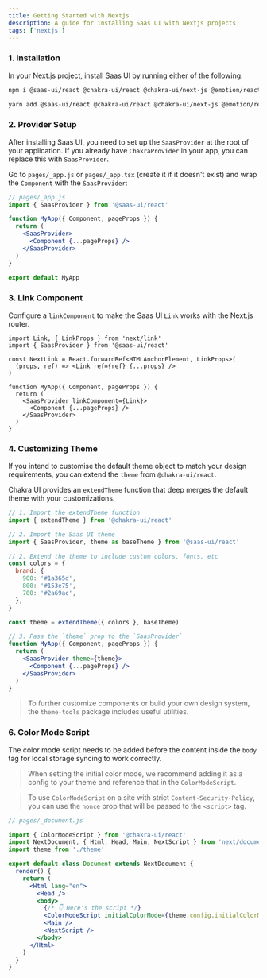 ```yaml
---
title: Getting Started with Nextjs
description: A guide for installing Saas UI with Nextjs projects
tags: ['nextjs']
---
```


### 1. Installation

In your Next.js project, install Saas UI by running either of the following:

```bash
npm i @saas-ui/react @chakra-ui/react @chakra-ui/next-js @emotion/react@^11 @emotion/styled@^11 framer-motion@^6
```

```bash
yarn add @saas-ui/react @chakra-ui/react @chakra-ui/next-js @emotion/react@^11 @emotion/styled@^11 framer-motion@^6
```

### 2. Provider Setup

After installing Saas UI, you need to set up the `SaasProvider` at the root
of your application. If you already have `ChakraProvider` in your app, you can replace this with `SaasProvider`.

Go to `pages/_app.js` or `pages/_app.tsx` (create it if it doesn't exist) and
wrap the `Component` with the `SaasProvider`:

```jsx live=false
// pages/_app.js
import { SaasProvider } from '@saas-ui/react'

function MyApp({ Component, pageProps }) {
  return (
    <SaasProvider>
      <Component {...pageProps} />
    </SaasProvider>
  )
}

export default MyApp
```

### 3. Link Component

Configure a `linkComponent` to make the Saas UI `Link` works with the Next.js router.

```tsx
import Link, { LinkProps } from 'next/link'
import { SaasProvider } from '@saas-ui/react'

const NextLink = React.forwardRef<HTMLAnchorElement, LinkProps>(
  (props, ref) => <Link ref={ref} {...props} />
)

function MyApp({ Component, pageProps }) {
  return (
    <SaasProvider linkComponent={Link}>
      <Component {...pageProps} />
    </SaasProvider>
  )
}
```

### 4. Customizing Theme

If you intend to customise the default theme object to match your design
requirements, you can extend the `theme` from `@chakra-ui/react`.

Chakra UI provides an `extendTheme` function that deep merges the default theme
with your customizations.

```jsx live=false
// 1. Import the extendTheme function
import { extendTheme } from '@chakra-ui/react'

// 2. Import the Saas UI theme
import { SaasProvider, theme as baseTheme } from '@saas-ui/react'

// 2. Extend the theme to include custom colors, fonts, etc
const colors = {
  brand: {
    900: '#1a365d',
    800: '#153e75',
    700: '#2a69ac',
  },
}

const theme = extendTheme({ colors }, baseTheme)

// 3. Pass the `theme` prop to the `SaasProvider`
function MyApp({ Component, pageProps }) {
  return (
    <SaasProvider theme={theme}>
      <Component {...pageProps} />
    </SaasProvider>
  )
}
```

> To further customize components or build your own design system, the
> `theme-tools` package includes useful utilities.

### 6. Color Mode Script

The color mode script needs to be added before the content inside the `body` tag
for local storage syncing to work correctly.

> When setting the initial color mode, we recommend adding it as a config to
> your theme and reference that in the `ColorModeScript`.

> To use `ColorModeScript` on a site with strict `Content-Security-Policy`, you
> can use the `nonce` prop that will be passed to the `<script>` tag.

```jsx live=false ln={14}
// pages/_document.js

import { ColorModeScript } from '@chakra-ui/react'
import NextDocument, { Html, Head, Main, NextScript } from 'next/document'
import theme from './theme'

export default class Document extends NextDocument {
  render() {
    return (
      <Html lang="en">
        <Head />
        <body>
          {/* 👇 Here's the script */}
          <ColorModeScript initialColorMode={theme.config.initialColorMode} />
          <Main />
          <NextScript />
        </body>
      </Html>
    )
  }
}
```
